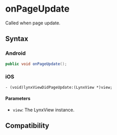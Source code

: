 # onPageUpdate

Called when page update.

## Syntax

### Android

```java
public void onPageUpdate();
```

### iOS

```objc
- (void)lynxViewDidPageUpdate:(LynxView *)view;
```

#### Parameters

- `view`: The LynxView instance.

## Compatibility


<LegacyCompatTable metadata="lynx-native-api/lynx-view-client/on-page-update" />